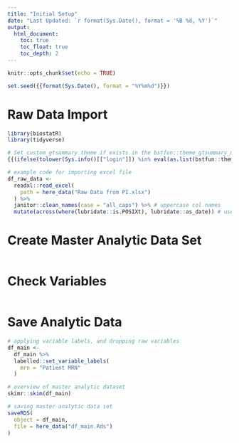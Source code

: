 ```yaml
---
title: "Initial Setup"
date: "Last Updated: `r format(Sys.Date(), format = '%B %d, %Y')`"
output:
  html_document:
    toc: true
    toc_float: true
    toc_depth: 2
---
```


```r
knitr::opts_chunk$set(echo = TRUE)

set.seed({{format(Sys.Date(), format = "%Y%m%d")}})
```

# Raw Data Import

```r
library(biostatR)
library(tidyverse)

# Set custom gtsummary theme if exists in the bstfun::theme_gtsummary_msk
{{(ifelse(tolower(Sys.info()[["login"]]) %in% eval(as.list(bstfun::theme_gtsummary_msk)$name), glue::glue("bstfun::theme_gtsummary_msk('{tolower(Sys.info()[['login']])}')"), ""))}}

# example code for importing excel file
df_raw_data <-
  readxl::read_excel(
    path = here_data("Raw Data from PI.xlsx")
  ) %>%
  janitor::clean_names(case = "all_caps") %>% # uppercase col names
  mutate(across(where(lubridate::is.POSIXt), lubridate::as_date)) # use lubridates
```

# Create Master Analytic Data Set

```r

```


# Check Variables

```r

```

# Save Analytic Data

```r
# applying variable labels, and dropping raw variables
df_main <- 
  df_main %>%
  labelled::set_variable_labels(
    mrn = "Patient MRN"
  )

# overview of master analytic dataset
skimr::skim(df_main)

# saving master analytic data set
saveRDS(
  object = df_main,
  file = here_data("df_main.Rds")
)
```
